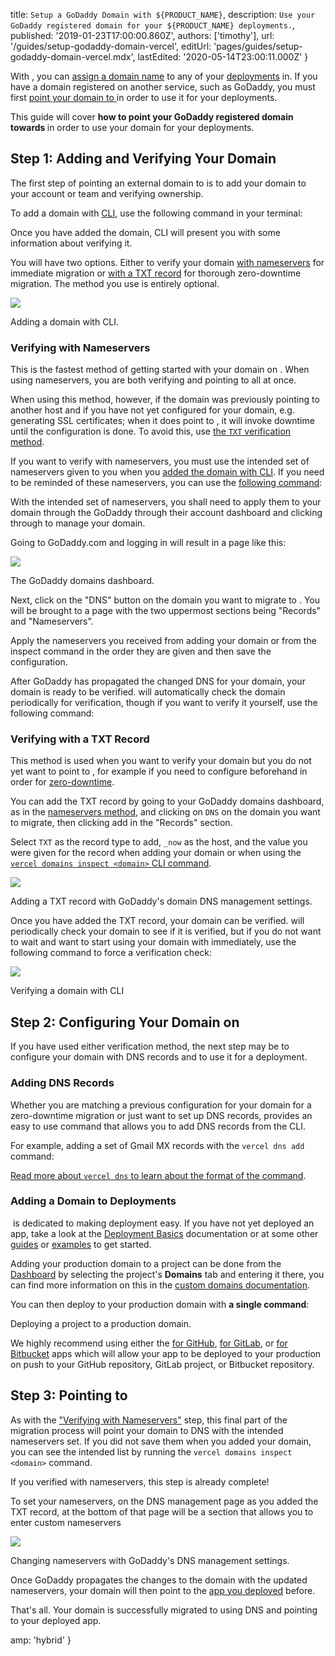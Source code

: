 
  title: `Setup a GoDaddy Domain with ${PRODUCT_NAME}`,
  description: `Use your GoDaddy registered domain for your ${PRODUCT_NAME} deployments.`,
  published: '2019-01-23T17:00:00.860Z',
  authors: ['timothy'],
  url: '/guides/setup-godaddy-domain-vercel',
  editUrl: 'pages/guides/setup-godaddy-domain-vercel.mdx',
  lastEdited: '2020-05-14T23:00:11.000Z'
}

With <ProductName />, you can [assign a domain name](/docs/v2/custom-domains#deploying-with-your-domain) to any of your [deployments](/docs/v2/deployments/basics/) in. If you have a domain registered on another service, such as GoDaddy, you must first [point your domain to <ProductName />](/guides/zero-downtime-domain-migration/) in order to use it for your deployments.

This guide will cover **how to point your GoDaddy registered domain towards <ProductName />** in order to use your domain for your deployments.

## Step 1: Adding and Verifying Your Domain

The first step of pointing an external domain to <ProductName /> is to add your domain to your <OrgName /> account or team and verifying ownership.

To add a domain with [<ProductShortName /> CLI](/download), use the following command in your terminal:

<Snippet dark text="vercel domains add <domain>" />

Once you have added the domain, <ProductShortName /> CLI will present you with some information about verifying it.

You will have two options. Either to verify your domain [with nameservers](#verifying-with-nameservers) for immediate migration or [with a TXT record](#verifying-with-a-txt-record) for thorough zero-downtime migration. The method you use is entirely optional.

<Image
  src="https://assets.vercel.com/image/upload/v1548370520/front/guides/godaddy-migration/now-cli-add-domain.png"
  width={1562/2}
  height={1318/2}
  oversize
/>
<Caption style={{marginTop: '-64px'}}>Adding a domain with <ProductShortName /> CLI.</Caption>

### Verifying with Nameservers

This is the fastest method of getting started with your domain on <ProductName />. When using nameservers, you are both verifying and pointing to <ProductName /> all at once.

When using this method, however, if the domain was previously pointing to another host and if you have not yet configured <ProductName /> for your domain, e.g. generating SSL certificates; when it does point to <ProductName />, it will invoke downtime until the configuration is done. To avoid this, use [the `TXT` verification method](#verifying-with-a-txt-record).

If you want to verify with nameservers, you must use the intended set of nameservers given to you when you [added the domain with <ProductShortName /> CLI](/docs/v2/custom-domains). If you need to be reminded of these nameservers, you can use the [following command](/docs/v2/custom-domains):

<Snippet dark text="vercel domains inspect <domain>" />

With the intended set of nameservers, you shall need to apply them to your domain through the GoDaddy through their account dashboard and clicking through to manage your domain.

Going to GoDaddy.com and logging in will result in a page like this:

<Image
  src="https://assets.vercel.com/image/upload/v1548370520/front/guides/godaddy-migration/godaddy-dashboard.png"
  width={1946/2}
  height={1350/2}
  oversize
/>
<Caption style={{marginTop: '-48px'}}>The GoDaddy domains dashboard.</Caption>

Next, click on the "DNS" button on the domain you want to migrate to <ProductName />. You will be brought to a page with the two uppermost sections being "Records" and "Nameservers".

Apply the nameservers you received from adding your domain or from the inspect command in the order they are given and then save the configuration.

After GoDaddy has propagated the changed DNS for your domain, your domain is ready to be verified. <OrgName /> will automatically check the domain periodically for verification, though if you want to verify it yourself, use the following command:

<Snippet dark text="vercel domains verify <domain>" />

### Verifying with a TXT Record

This method is used when you want to verify your domain but you do not yet want to point to <ProductName />, for example if you need to configure <ProductName /> beforehand in order for [zero-downtime](/guides/zero-downtime-domain-migration/).

You can add the TXT record by going to your GoDaddy domains dashboard, as in the [nameservers method](#verifying-with-nameservers), and clicking on `DNS` on the domain you want to migrate, then clicking add in the "Records" section.

Select `TXT` as the record type to add, `_now` as the host, and the value you were given for the record when adding your domain or when using the [`vercel domains inspect <domain>` <ProductShortName /> CLI command](/docs/v2/custom-domains).

<Image
  src="https://assets.vercel.com/image/upload/v1548370520/front/guides/godaddy-migration/godaddy-dns-add.png"
  width={1946/2}
  height={1350/2}
  oversize
/>
<Caption style={{marginTop: '-48px'}}>Adding a TXT record with GoDaddy's domain DNS management settings.</Caption>

Once you have added the TXT record, your domain can be verified. <OrgName /> will periodically check your domain to see if it is verified, but if you do not want to wait and want to start using your domain with <ProductName /> immediately, use the following command to force a verification check:

<Snippet dark text="vercel domains verify <domain>" />

<Image
  src="https://assets.vercel.com/image/upload/v1548370520/front/guides/godaddy-migration/now-cli-verify-domain.png"
  width={1562/2}
  height={808/2}
  oversize
/>
<Caption style={{marginTop: '-64px'}}>Verifying a domain with <ProductShortName /> CLI</Caption>

## Step 2: Configuring Your Domain on <NameWrapper name={PRODUCT_NAME} />

If you have used either verification method, the next step may be to configure your domain with DNS records and to use it for a deployment.

### Adding DNS Records

Whether you are matching a previous configuration for your domain for a zero-downtime migration or just want to set up DNS records, <ProductName /> provides an easy to use command that allows you to add DNS records from the CLI.

For example, adding a set of Gmail MX records with the `vercel dns add` command:

<Snippet
  dark
  text="vercel dns add <domain> @ MX ASPMX.L.GOOGLE.COM 1 && now dns add <domain> @ MX ALT1.ASPMX.L.GOOGLE.COM 5 && now dns add <domain> @ MX ALT2.ASPMX.L.GOOGLE.COM 5 && now dns add <domain> @ MX ALT3.ASPMX.L.GOOGLE.COM 10 && now dns add <domain> @ MX ALT4.ASPMX.L.GOOGLE.COM 10"
/>

[Read more about `vercel dns` to learn about the format of the command](/docs/cli#commands/dns).

### Adding a Domain to Deployments

​<ProductName /> is dedicated to making deployment easy. If you have not yet deployed an app, take a look at the [Deployment Basics](/docs/v2/deployments/basics) documentation or at some other [guides](/guides) or [examples](/examples) to get started.

Adding your production domain to a project can be done from the [<OrgName /> Dashboard](/dashboard) by selecting the project's **Domains** tab and entering it there, you can find more information on this in the [custom domains documentation](/docs/v2/custom-domains/#adding-a-domain).

You can then deploy to your production domain with **a single command**:

<Snippet dark text="vercel --prod" />
<Caption>Deploying a project to a production domain.</Caption>

We highly recommend using either the [<ProductName /> for GitHub](/docs/v2/git-integrations/vercel-for-github), [<ProductName /> for GitLab](/docs/v2/git-integrations/vercel-for-gitlab), or [<ProductName /> for Bitbucket](/docs/v2/git-integrations/vercel-for-bitbucket) apps which will allow your app to be deployed to your production on push to your GitHub repository, GitLab project, or Bitbucket repository.

## Step 3: Pointing to <NameWrapper name={PRODUCT_NAME} />

As with the ["Verifying with Nameservers"](#verifying-with-nameservers) step, this final part of the migration process will point your domain to <OrgName /> DNS with the intended nameservers set. If you did not save them when you added your domain, you can see the intended list by running the `vercel domains inspect <domain>` command.

If you verified with nameservers, this step is already complete!

To set your nameservers, on the DNS management page as you added the TXT record, at the bottom of that page will be a section that allows you to enter custom nameservers

<Image
  src="https://assets.vercel.com/image/upload/v1548388022/front/guides/godaddy-migration/godaddy-ns-add.png"
  width={1946/2}
  height={1350/2}
  oversize
/>
<Caption style={{marginTop: '-48px'}}>Changing nameservers with GoDaddy's DNS management settings.</Caption>

Once GoDaddy propagates the changes to the domain with the updated nameservers, your domain will then point to the [app you deployed](#adding-a-domain-to-deployments) before.

That's all. Your domain is successfully migrated to using <OrgName /> DNS and pointing to your <ProductName /> deployed app.


  amp: 'hybrid'
}
